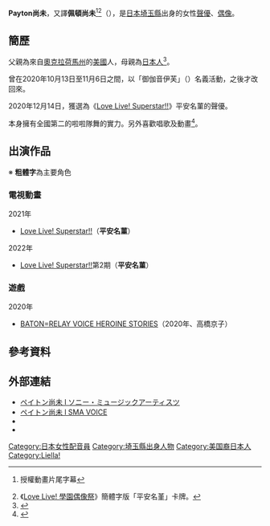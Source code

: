 {{notability Unreferenced|time=2021-01-02T07:19:04+00:00}}
{{配音員
|名字= Payton尚未
|圖像= 
|尺寸= 
|說明= 
|藝名=御伽音伊芙（{{lang|ja|御伽音イフ}}）<ref>{{Cite web|url=https://www.sma.co.jp/s/sma/news/detail/91330|script-title=ja:「御伽音イフ」改名のお知らせ|date=2020-11-06|accessdate=2020-11-06|archive-date=2021-12-07|archive-url=https://web.archive.org/web/20211207040654/https://www.sma.co.jp/s/sma/news/detail/91330}}</ref>
|英文名= Payton Naomi
|外文名= ペイトン尚未
|外文= ja
|綽號=佩醬／Pay醬（{{lang|ja|ペイちゃん}}） 
|配偶=
|出生地= {{JPN}}[[埼玉縣|埼玉縣]]
|出身地=
|血型=  A
|生年= 2003 
|生月= 7
|生日= 1
|歿年= 
|歿月= 
|歿日= 
|所屬= [[Sony_Music_Artists|Sony Music Artists]] (SMA VOICE​)
|活動時期= 2020年－
|出道作= 
|代表作= 
|其他= 
}}
'''Payton尚未'''，又譯'''佩頓尚未'''<ref>{{cite web|url=https://m.bilibili.com/bangumi/play/ep417072?from=search&seid=13728261148557807359&spm_id_from=333.337.0.0|title=LoveLive 爱与演唱会!超级明星!!|publisher=[[Bilibili|Bilibili]]|access-date=2021-09-12|archive-date=2022-01-31|archive-url=https://web.archive.org/web/20220131160351/https://m.bilibili.com/bangumi/play/ep417072?from=search&seid=13728261148557807359&spm_id_from=333.337.0.0}}授權動畫片尾字幕</ref><ref>《[[Love_Live!_學園偶像祭|Love Live! 學園偶像祭]]》簡體字版「平安名堇」卡牌。</ref>（{{bd|2003年|7月1日}}），是[[日本|日本]][[埼玉縣|埼玉縣]]出身的女性[[聲優|聲優]]、[[偶像_(日本)|偶像]]。

== 簡歷 ==
父親為來自[[奧克拉荷馬州|奧克拉荷馬州]]的[[美國|美國]]人，母親為[[日本人|日本人]]<ref>{{Cite tweet|author=ペイトン尚未|user=_Naomi_Payton_|number=1038656471750205440|date=2018-09-09|accessdate=2021-08-21|title=ペイトン尚未 2003年7月1日生。アメリカと京都の間に生まれた川越出身ハーフ}}</ref>。

曾在2020年10月13日至11月6日之間，以「御伽音伊芙」（{{lang|ja|御伽音イフ}}）名義活動，之後才改回來。

2020年12月14日，獲選為《[[Love_Live!_Superstar!!|Love Live! Superstar!!]]》平安名菫的聲優。

本身擁有全國第二的啦啦隊舞的實力。另外喜歡唱歌及動畫<ref>{{Cite web|url=https://www.sma.co.jp/s/sma/artist/492?ima=0000#/news/0|title=ペイトン尚未｜Sony Music Artists|date=2021-07-15|access-date=2021-09-17|archive-date=2022-04-09|archive-url=https://web.archive.org/web/20220409132018/https://www.sma.co.jp/s/sma/artist/492?ima=0000#/news/0}}</ref>。

== 出演作品 ==
※ '''粗體字'''為主要角色

=== 電視動畫 ===
; 2021年
* [[Love_Live!_Superstar!!|Love Live! Superstar!!]]（'''平安名菫'''）
; 2022年
* [[Love_Live!_Superstar!!|Love Live! Superstar!!]]第2期（'''平安名菫'''）

=== 遊戲 ===
; 2020年
* [[BATON=RELAY|BATON=RELAY VOICE HEROINE STORIES]]（2020年、高橋京子）

== 參考資料 ==
{{Reflist|2}}

== 外部連結 ==
* [https://www.sma.co.jp/s/sma/artist/492 ペイトン尚未 l ソニー・ミュージックアーティスツ] {{Wayback|url=https://www.sma.co.jp/s/sma/artist/492 |date=20210131094549 }}
* [https://smavoice.jp/s/sma03/artist/27?ima=0425 ペイトン尚未 l SMA VOICE] {{Wayback|url=https://smavoice.jp/s/sma03/artist/27?ima=0425 |date=20210112122001 }}
* {{Twitter|_naomi_payton_}}
* {{Instagram|_naomi_payton_}}

{{Liella!}}

{{DEFAULTSORT:Payton Naomi}}
[[Category:日本女性配音員|Category:日本女性配音員]]
[[Category:埼玉縣出身人物|Category:埼玉縣出身人物]]
[[Category:美国裔日本人|Category:美国裔日本人]]
[[Category:Liella!|Category:Liella!]]
